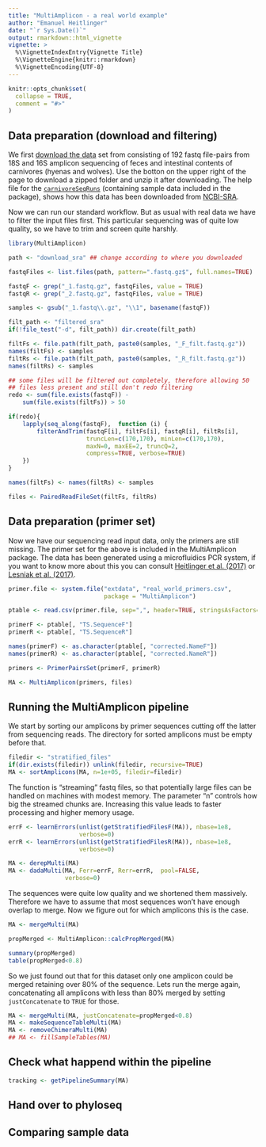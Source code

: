 ```yaml
---
title: "MultiAmplicon - a real world example"
author: "Emanuel Heitlinger"
date: "`r Sys.Date()`"
output: rmarkdown::html_vignette
vignette: >
  %\VignetteIndexEntry{Vignette Title}
  %\VignetteEngine{knitr::rmarkdown}
  %\VignetteEncoding{UTF-8}
---
```


```r
knitr::opts_chunk$set(
  collapse = TRUE,
  comment = "#>"
)
```

## Data preparation (download and filtering)

We first
[download the data](https://svalbard.biologie.hu-berlin.de:443/d/c291b870178f4abc8c59/)
set from consisting of 192 fastq file-pairs from 18S and 16S amplicon
sequencing of feces and intestinal contents of carnivores (hyenas and
wolves). Use the botton on the upper right of the page to download a
zipped folder and unzip it after downloading. The help file
for the
[`carnivoreSeqRuns`](https://derele.github.io/MultiAmplicon/reference/carnivoreSeqRuns.html)
(containing sample data included in the package), shows how this data
has been downloaded from
[NCBI-SRA](https://www.ncbi.nlm.nih.gov/bioproject/PRJNA386767).

Now we can run our standard workflow. But as usual with real data we
have to filter the input files first. This particular sequencing was
of quite low quality, so we have to trim and screen quite harshly.

```r
library(MultiAmplicon)

path <- "download_sra" ## change according to where you downloaded

fastqFiles <- list.files(path, pattern=".fastq.gz$", full.names=TRUE)

fastqF <- grep("_1.fastq.gz", fastqFiles, value = TRUE)
fastqR <- grep("_2.fastq.gz", fastqFiles, value = TRUE)

samples <- gsub("_1.fastq\\.gz", "\\1", basename(fastqF))

filt_path <- "filtered_sra"
if(!file_test("-d", filt_path)) dir.create(filt_path)

filtFs <- file.path(filt_path, paste0(samples, "_F_filt.fastq.gz"))
names(filtFs) <- samples
filtRs <- file.path(filt_path, paste0(samples, "_R_filt.fastq.gz"))
names(filtRs) <- samples

## some files will be filtered out completely, therefore allowing 50
## files less present and still don't redo filtering
redo <- sum(file.exists(fastqF)) -
    sum(file.exists(filtFs)) > 50

if(redo){
    lapply(seq_along(fastqF),  function (i) {
        filterAndTrim(fastqF[i], filtFs[i], fastqR[i], filtRs[i],
                      truncLen=c(170,170), minLen=c(170,170), 
                      maxN=0, maxEE=2, truncQ=2, 
                      compress=TRUE, verbose=TRUE)
    })
}

names(filtFs) <- names(filtRs) <- samples

files <- PairedReadFileSet(filtFs, filtRs)
```

## Data preparation (primer set)

Now we have our sequencing read input data, only the primers are still
missing. The primer set for the above is included in the MultiAmplicon
package. The data has been generated using a microfluidics PCR system,
if you want to know more about this you can consult
[Heitlinger et al. (2017)](https://www.ncbi.nlm.nih.gov/pmc/articles/PMC5472691/)
or
[Lesniak et al. (2017)](https://www.ncbi.nlm.nih.gov/pmc/articles/PMC5269671/).

```r
primer.file <- system.file("extdata", "real_world_primers.csv",
                           package = "MultiAmplicon")

ptable <- read.csv(primer.file, sep=",", header=TRUE, stringsAsFactors=FALSE)

primerF <- ptable[, "TS.SequenceF"]
primerR <- ptable[, "TS.SequenceR"]

names(primerF) <- as.character(ptable[, "corrected.NameF"])
names(primerR) <- as.character(ptable[, "corrected.NameR"])

primers <- PrimerPairsSet(primerF, primerR)

MA <- MultiAmplicon(primers, files)
```

## Running the MultiAmplicon pipeline

We start by sorting our amplicons by primer sequences cutting off the
latter from sequencing reads. The directory for sorted amplicons must
be empty before that.

```r
filedir <- "stratified_files"
if(dir.exists(filedir)) unlink(filedir, recursive=TRUE)
MA <- sortAmplicons(MA, n=1e+05, filedir=filedir)
```
The function is "streaming" fastq files, so that potentially large
files can be handled on machines with modest memory. The parameter "n"
controls how big the streamed chunks are. Increasing this value leads
to faster processing and higher memory usage.

```r
errF <- learnErrors(unlist(getStratifiedFilesF(MA)), nbase=1e8,
                    verbose=0)
errR <- learnErrors(unlist(getStratifiedFilesR(MA)), nbase=1e8,
                    verbose=0)

MA <- derepMulti(MA) 
MA <- dadaMulti(MA, Ferr=errF, Rerr=errR,  pool=FALSE,
                verbose=0)
```

The sequences were quite low quality and we shortened them
massively. Therefore we have to assume that most sequences won't have
enough overlap to merge. Now we figure out for which amplicons this is
the case.

```r
MA <- mergeMulti(MA)

propMerged <- MultiAmplicon::calcPropMerged(MA)

summary(propMerged)
table(propMerged<0.8)
```

So we just found out that for this dataset only one amplicon could be
merged retaining over 80% of the sequence. Lets run the merge again,
concatenating all amplicons with less than 80% merged by setting
`justConcatenate` to `TRUE` for those.


```r
MA <- mergeMulti(MA, justConcatenate=propMerged<0.8)
MA <- makeSequenceTableMulti(MA)
MA <- removeChimeraMulti(MA)
## MA <- fillSampleTables(MA)
```

## Check what happend within the pipeline 

```r
tracking <- getPipelineSummary(MA)

```

## Hand over to phyloseq




## Comparing sample data 
